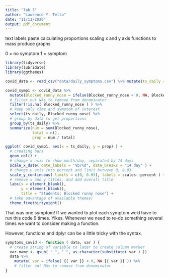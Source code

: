 ```yaml
---
title: "lab 3"
author: "Lawrence Y. Tello"
date: "11/11/2020"
output: pdf_document
---
```


text labels
paste
calculating proportions
scaling x and y axis
functions to mass produce graphs

0 = no symptom
1 = symptom

```r
library(tidyverse)
library(lubridate)
library(ggthemes)

covid_data <- read_csv("data/daily_symptoms.csv") %>% mutate(ts_daily = mdy(ts_daily))
```

```r
covid_symp1 <- covid_data %>%
  mutate(Blocked_runny_nose = ifelse(Blocked_runny_nose < 0, NA, Blocked_runny_nose)) %>%
  # filter out NAs to remove from denominator
  filter(!is.na( Blocked_runny_nose ) ) %>%
  # keep only time and symptom of interest
  select(ts_daily, Blocked_runny_nose) %>%
  # group by date to get proportions
  group_by(ts_daily) %>%
  summarize(num = sum(Blocked_runny_nose),
            total = n(),
            prop = num / total) 

ggplot( covid_symp1, aes(x = ts_daily, y = prop) ) +
  # creating bars
  geom_col() +
  # change x axis to show month/day, separated by 14 days
  scale_x_date( date_labels = "%b/%d", date_breaks = "14 day" ) +
  # change y axis into percent and limit between 0, 0.03
  scale_y_continuous( limits = c(0, 0.03), labels = scales::percent ) +
  # remove x and y titles, and add overall title
  labs(x = element_blank(),
       y = element_blank(),
       title = "Students: Blocked runny nose") +
  # take advantage of available themes!
  theme_fivethirtyeight()
```

That was one symptom! If we wanted to plot each symptom we'd have to run this code 9 times. Yikes. Whenever we need to re-do something several times we want to consider making a function.

However, functions and dplyr can be a little tricky with the syntax.

```r
symptoms_covid <- function ( data, var ) {
  # create string of variable to later to create column marker
  var.name <- gsub( "_", " ", as.character(substitute( var ) ))
  data %>%
    mutate( var = ifelse( {{ var }} < 0, NA {{ var }} )) %>%
    # filter out NAs to remove from denominator
}
```

